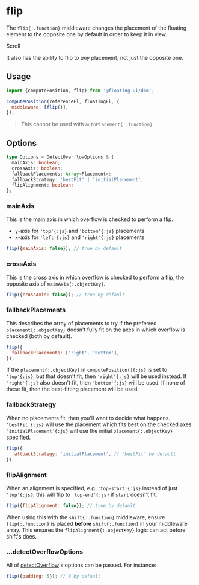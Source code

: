 
# flip

The `flip{:.function}` middleware changes the placement of the
floating element to the opposite one by default in order to keep
it in view.

<div className="flex flex-col gap-4">
  <Chrome center scrollable className="h-96">
    <Floating middleware={[{name: 'flip'}]}>
      <div className="grid place-items-center text-gray-50 w-32 h-32 bg-blue-600">
        Scroll
      </div>
    </Floating>
  </Chrome>
</div>

It also has the ability to flip to _any_ placement, not just the
opposite one.

## Usage

```js
import {computePosition, flip} from '@floating-ui/dom';

computePosition(referenceEl, floatingEl, {
  middleware: [flip()],
});
```

> This cannot be used with `autoPlacement{:.function}`.

## Options

```ts
type Options = DetectOverflowOptions & {
  mainAxis: boolean;
  crossAxis: boolean;
  fallbackPlacements: Array<Placement>;
  fallbackStrategy: 'bestFit' | 'initialPlacement';
  flipAlignment: boolean;
};
```

### mainAxis

This is the main axis in which overflow is checked to perform a
flip.

- `y`-axis for `'top'{:js}` and `'bottom'{:js}` placements
- `x`-axis for `'left'{:js}` and `'right'{:js}` placements

```js
flip({mainAxis: false}); // true by default
```

### crossAxis

This is the cross axis in which overflow is checked to perform a
flip, the opposite axis of `mainAxis{:.objectKey}`.

```js
flip({crossAxis: false}); // true by default
```

### fallbackPlacements

This describes the array of placements to try if the preferred
`placement{:.objectKey}` doesn't fully fit on the axes in which
overflow is checked (both by default).

```js
flip({
  fallbackPlacements: ['right', 'bottom'],
});
```

If the `placement{:.objectKey}` in `computePosition(){:js}` is
set to `'top'{:js}`, but that doesn't fit, then `'right'{:js}`
will be used instead. If `'right'{:js}` also doesn't fit, then
`'bottom'{:js}` will be used. If none of these fit, then the
best-fitting placement will be used.

### fallbackStrategy

When no placements fit, then you'll want to decide what happens.
`'bestFit'{:js}` will use the placement which fits best on the
checked axes. `'initialPlacement'{:js}` will use the initial
`placement{:.objectKey}` specified.

```js
flip({
  fallbackStrategy: 'initialPlacement', // 'bestFit' by default
});
```

### flipAlignment

When an alignment is specified, e.g. `'top-start'{:js}` instead
of just `'top'{:js}`, this will flip to `'top-end'{:js}` if
`start` doesn't fit.

```js
flip({flipAlignment: false}); // true by default
```

When using this with the `shift{:.function}` middleware, ensure
`flip{:.function}` is placed **before** `shift{:.function}` in
your middleware array. This ensures the
`flipAlignment{:.objectKey}` logic can act before shift's does.

### ...detectOverflowOptions

All of [detectOverflow](/docs/detectOverflow#options)'s options
can be passed. For instance:

```js
flip({padding: 5}); // 0 by default
```
